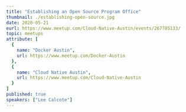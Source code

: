 ---
title: "Establishing an Open Source Program Office"
thumbnail: ./establishing-open-source.jpg
date: 2020-05-21
eurl: https://www.meetup.com/Cloud-Native-Austin/events/267785133/
topic: meetups
attribute: [
  {
    name: "Docker Austin",
    url: https://www.meetup.com/Docker-Austin
  },
  {
    name: "Cloud Native Austin",
    url: https://www.meetup.com/Cloud-Native-Austin
  }
]
published: true
speakers: ["Lee Calcote"]
---
